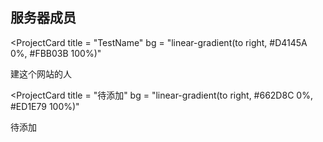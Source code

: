 ## 服务器成员

<ProjectCard
  title = "TestName"
  bg = "linear-gradient(to right, #D4145A 0%, #FBB03B 100%)"
>
  建这个网站的人
</ProjectCard>

<ProjectCard
  title = "待添加"
  bg = "linear-gradient(to right, #662D8C 0%, #ED1E79 100%)"
>
  待添加
</ProjectCard>
